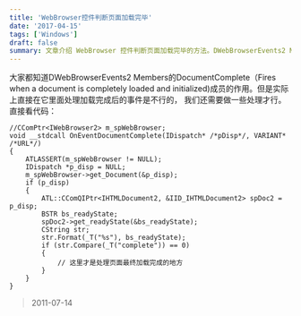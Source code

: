 ```yaml
---
title: 'WebBrowser控件判断页面加载完毕'
date: '2017-04-15'
tags: ['Windows']
draft: false
summary: 文章介绍 WebBrowser 控件判断页面加载完毕的方法。DWebBrowserEvents2 Members 的 DocumentComplete 成员可用于此，但直接处理不行，需做处理。给出具体代码示例，在特定条件下进行页面加载完成的处理。 
---
```


大家都知道DWebBrowserEvents2 Members的DocumentComplete（Fires when a document is completely loaded and initialized)成员的作用。但是实际上直接在它里面处理加载完成后的事件是不行的， 我们还需要做一些处理才行。直接看代码：

```
//CComPtr<IWebBrowser2> m_spWebBrowser;
void __stdcall OnEventDocumentComplete(IDispatch* /*pDisp*/, VARIANT* /*URL*/)
{
	ATLASSERT(m_spWebBrowser != NULL);
	IDispatch *p_disp = NULL;
	m_spWebBrowser->get_Document(&p_disp);
	if (p_disp)
	{
		ATL::CComQIPtr<IHTMLDocument2, &IID_IHTMLDocument2> spDoc2 = p_disp;
		BSTR bs_readyState;
		spDoc2->get_readyState(&bs_readyState);
		CString str;
		str.Format(_T("%s"), bs_readyState);
		if (str.Compare(_T("complete")) == 0)
		{
			// 这里才是处理页面最终加载完成的地方
		}
	}
}
```

> 2011-07-14